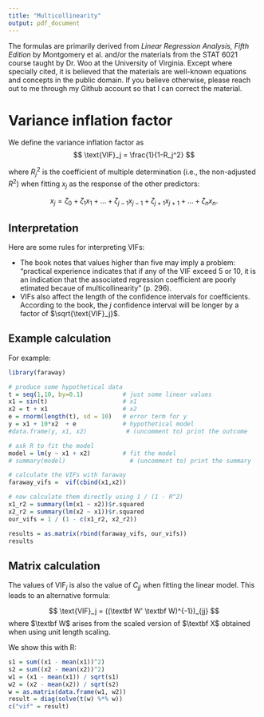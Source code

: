 ```yaml
---
title: "Multicollinearity"
output: pdf_document
---
```


The formulas are primarily derived from _Linear Regression Analysis, Fifth Edition_ by Montgomery et al. and/or the materials from the STAT 6021 course taught by Dr. Woo at the University of Virginia.  Except where specially cited, it is believed that the materials are well-known equations and concepts in the public domain.  If you believe otherwise, please reach out to me through my Github account so that I can correct the material.

# Variance inflation factor

We define the variance inflation factor as
$$ \text{VIF}_j = \frac{1}{1-R_j^2} $$

where $R_j^2$ is the coefficient of multiple determination (i.e., the non-adjusted $R^2$) when fitting $x_j$ as the response of the other predictors:
 
$$ x_j = \zeta_0 + \zeta_1 x_1 + \dots + \zeta_{j-1} x_{j-1} + \zeta_{j+1} x_{j+1} + \dots + \zeta_n x_n . $$  

## Interpretation
Here are some rules for interpreting VIFs:

* The book notes that values higher than five may imply a problem: "practical experience indicates that if any of the VIF exceed 5 or 10, it is an indication that the associated regression coefficient are poorly etimated becaue of multicollinearity" (p. 296).
* VIFs also affect the length of the confidence intervals for coefficients.  According to the book, the $j$ confidence interval will be longer by a factor of $\sqrt{\text{VIF}_j}$.


## Example calculation

For example:
```r
library(faraway)

# produce some hypothetical data
t = seq(1,10, by=0.1)           # just some linear values
x1 = sin(t)                     # x1
x2 = t + x1                     # x2
e = rnorm(length(t), sd = 10)   # error term for y
y = x1 + 10*x2  + e             # hypothetical model
#data.frame(y, x1, x2)           # (uncomment to) print the outcome

# ask R to fit the model
model = lm(y ~ x1 + x2)         # fit the model
# summary(model)                  # (uncomment to) print the summary

# calculate the VIFs with faraway
faraway_vifs =  vif(cbind(x1,x2))

# now calculate them directly using 1 / (1 - R^2)
x1_r2 = summary(lm(x1 ~ x2))$r.squared
x2_r2 = summary(lm(x2 ~ x1))$r.squared
our_vifs = 1 / (1 - c(x1_r2, x2_r2))

results = as.matrix(rbind(faraway_vifs, our_vifs))
results
```

## Matrix calculation

The values of $\text{VIF}_j$ is also the value of $C_{jj}$ when fitting the linear model.  This leads to an alternative formula:

$$
  \text{VIF}_j = ((\textbf W' \textbf W)^{-1})_{jj}
$$
where $\textbf W$ arises from the scaled version of $\textbf X$ obtained when using unit length scaling.

We show this with R:
```r
s1 = sum((x1 - mean(x1))^2)
s2 = sum((x2 - mean(x2))^2)
w1 = (x1 - mean(x1)) / sqrt(s1)
w2 = (x2 - mean(x2)) / sqrt(s2)
w = as.matrix(data.frame(w1, w2))
result = diag(solve(t(w) %*% w))
c("vif" = result)
```


